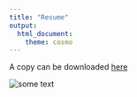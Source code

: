 ```yaml
---
title: "Resume"
output: 
  html_document:
    theme: cosmo
---
```

A copy can be downloaded [here](./files/adeline_shin_resume.pdf)

<img src="./files/adeline_shin_resume.jpg" alt="some text">